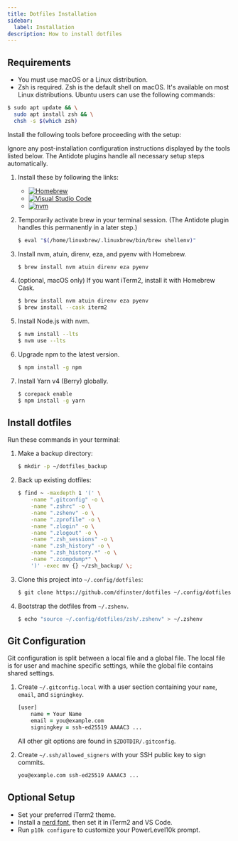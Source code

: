 ```yaml
---
title: Dotfiles Installation
sidebar:
  label: Installation
description: How to install dotfiles
---
```


## Requirements

- You must use macOS or a Linux distribution.
- Zsh is required. Zsh is the default shell on macOS. It's available on most Linux distributions. Ubuntu users can use the following commands:

```bash
$ sudo apt update && \
  sudo apt install zsh && \
  chsh -s $(which zsh)
```

Install the following tools before proceeding with the setup:

<Aside type="note">

Ignore any post-installation configuration instructions displayed by the tools listed below.
The Antidote plugins handle all necessary setup steps automatically.

</Aside>

1. Install these by following the links:

   - [![Homebrew](https://img.shields.io/badge/Homebrew-Install-blue?logo=homebrew&logoColor=white)](https://brew.sh)
   - [![Visual Studio Code](https://img.shields.io/badge/VS_Code-Install-blue?logo=visualstudiocode&logoColor=white)](https://code.visualstudio.com/download)
   - [![nvm](https://img.shields.io/badge/nvm-Install-blue?logo=nvm&logoColor=white)](https://github.com/nvm-sh/nvm)

1. Temporarily activate brew in your terminal session. (The Antidote plugin handles this permanently in a later step.)

    ```zsh
    $ eval "$(/home/linuxbrew/.linuxbrew/bin/brew shellenv)"
    ```
1. Install nvm, atuin, direnv, eza, and pyenv with Homebrew.

   ```zsh
   $ brew install nvm atuin direnv eza pyenv
   ```

1. (optional, macOS only) If you want iTerm2, install it with Homebrew Cask.

    ```zsh
    $ brew install nvm atuin direnv eza pyenv
    $ brew install --cask iterm2
    ```

1. Install Node.js with nvm.

    ```zsh
    $ nvm install --lts
    $ nvm use --lts
    ```

1. Upgrade npm to the latest version.

    ```zsh
    $ npm install -g npm
    ```

1. Install Yarn v4 (Berry) globally.
    ```zsh
    $ corepack enable
    $ npm install -g yarn
    ```

## Install dotfiles

Run these commands in your terminal:

1. Make a backup directory:
    ```zsh
    $ mkdir -p ~/dotfiles_backup
    ```

1. Back up existing dotfiles:

    ```zsh
    $ find ~ -maxdepth 1 '(' \
        -name ".gitconfig" -o \
        -name ".zshrc" -o \
        -name ".zshenv" -o \
        -name ".zprofile" -o \
        -name ".zlogin" -o \
        -name ".zlogout" -o \
        -name ".zsh_sessions" -o \
        -name ".zsh_history" -o \
        -name ".zsh_history.*" -o \
        -name ".zcompdump*" \
        ')' -exec mv {} ~/zsh_backup/ \;
    ```

1. Clone this project into `~/.config/dotfiles`:

    ```zsh
    $ git clone https://github.com/dfinster/dotfiles ~/.config/dotfiles
    ```

1. Bootstrap the dotfiles from `~/.zshenv`.

    ```zsh
    $ echo "source ~/.config/dotfiles/zsh/.zshenv" > ~/.zshenv
    ```

## Git Configuration

Git configuration is split between a local file and a global file.
The local file is for user and machine specific settings, while the global file contains shared settings.

1. Create `~/.gitconfig.local` with a user section containing your `name`, `email`, and `signingkey`.

    ```zsh
    [user]
        name = Your Name
        email = you@example.com
        signingkey = ssh-ed25519 AAAAC3 ...
    ```

    All other git options are found in `$ZDOTDIR/.gitconfig`.

1. Create `~/.ssh/allowed_signers` with your SSH public key to sign commits.

    ```zsh
    you@example.com ssh-ed25519 AAAAC3 ...
    ```

## Optional Setup

- Set your preferred iTerm2 theme.
- Install a [nerd font](https://www.nerdfonts.com/), then set it in iTerm2 and VS Code.
- Run `p10k configure` to customize your PowerLevel10k prompt.
